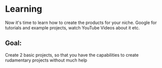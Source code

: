 # Learning

Now it's time to learn how to create the products for your niche. Google for tutorials and example projects, watch YouTube Videos about it etc.

## Goal:

Create 2 basic projects, so that you have the capabilities to create rudamentary projects without much help
